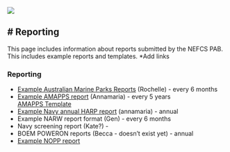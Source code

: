 ![](/figs/infographics/NEFSC_specie_boat.png)

# Reporting 
---
This page includes information about reports submitted by the NEFCS PAB. This includes example reports and templates. *Add links

### Reporting
* [Example Australian Marine Parks Reports](/content/Reporting/AMP/AMP_2022.pdf) (Rochelle) - every 6 months
* [Example AMAPPS report](/content/Reporting/AMAPPS/AMAPPS_2019.pdf) (Annamaria) - every 5 years \
[AMAPPS Template](/content/Reporting/AMAPPS/AMAPPS_TEMPLATE.pdf)
* [Example Navy annual HARP report](/content/Reporting/NAVY/NAVY_Report.pdf) (annamaria) - annual
* Example NARW report format (Gen) - every 6 months
* Navy screening report (Kate?) - 
* BOEM POWERON reports (Becca - doesn't exist yet) - annual
* [Example NOPP report](/content/Reporting/NOPP/NOPP_2013.pdf)



